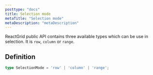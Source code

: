 ```yaml
---
posttype: "docs"
title: Selection mode
metaTitle: "Selection mode"
metaDescription: "metaDescription"
---
```


ReactGrid public API contains three available types which can be use in selection. It is `row`, `column` or `range`.

## Definition

```ts
type SelectionMode = 'row' | 'column' | 'range';
```

